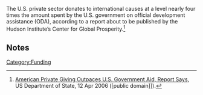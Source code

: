 The U.S. private sector donates to international causes at a level nearly four times the amount spent by the U.S. government on official development assistance (ODA), according to a report about to be published by the Hudson Institute’s Center for Global Prosperity.<ref>[http://usinfo.state.gov/ei/Archive/2006/Apr/11-160471.html American Private Giving Outpaces U.S. Government Aid, Report Says], US Department of State, 12 Apr 2006 ([public domain]]).</ref>

==Notes==
<small><references/></small>

{{stub}}

[[Category:Funding]]